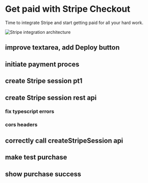 


# Get paid with Stripe Checkout

Time to integrate Stripe and start getting paid for all your hard work.

<Vimeo id="399923494" />

![Stripe integration architecture](../images/diagrams/stripe.png)

## improve textarea, add Deploy button

<Vimeo id="399452125" />

## initiate payment proces

<Vimeo id="399452337" />

## create Stripe session pt1

<Vimeo id="399926355" />

## create Stripe session rest api

<Vimeo id="399452786" />

### fix typescript errors

<Vimeo id="399452954" />

### cors headers

<Vimeo id="399783660" />

## correctly call createStripeSession api

<Vimeo id="399783811" />

## make test purchase

<Vimeo id="399783978" />

## show purchase success

<Vimeo id="399924095" />
